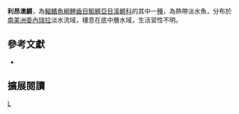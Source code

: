 {{Speciesbox 
| taxon = Austrofundulus leoni
| status = NE
| status_system = IUCN3.1
| authority =  [[Hrbek|Hrbek]], [[Taphorn|Taphorn]] & [[Thomerson|Thomerson]], 2005
| synonyms = 
}}
'''利昂澳鱂'''，為[[輻鰭魚綱|輻鰭魚綱]][[鯉齒目|鯉齒目]][[鰕鱂亞目|鰕鱂亞目]][[溪鱂科|溪鱂科]]的其中一[[種|種]]，為熱帶淡水魚，分布於[[南美洲|南美洲]][[委內瑞拉|委內瑞拉]]淡水流域，棲息在底中層水域，生活習性不明。

== 參考文獻 ==
*{{FishBase_species|genus=Austrofundulus|species=leoni|year=2014|month=8}}

== 擴展閱讀 ==
{{refbegin}}
{{wikispecies-inline|Austrofundulus leoni|利昂澳鱂}}
{{refend}}
{{Taxonbar|from=Q6423153}}

[[Category:澳鱂屬|L]]


{{魚類小作品}}